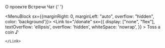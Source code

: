 <!-- @mdx mdx -->


<MenuMain>
  <MenuBlock id="HeaderLogo" /* for control of disapearing main page logo */>
    <Link
      to="/"
      title="So Meta — Такая Мета"
      sx={{
        width: [40, 64],
        mr: [3, 5],
        display: 'flex',
        alignItems: 'center'
      }}
    >
      <SometaLogo logoColor="light"/>
    </Link>
  </MenuBlock>

  <MenuBlock>
    <Link to="/about" sx={{flexShrink: 0}}>О проекте</Link>
  </MenuBlock>

  <MenuBlock>
    <Link to="/meetings" sx={{flexShrink: 0}}>Встречи</Link>
  </MenuBlock>

  <MenuBlock>
    <LinkUI href="https://t.me/sometachat" target="_blank" rel="norefferer noopener" sx={{textDecoration: "none"}}>
      <Flex alignItems="flex-start">
        Чат
        {' '}
        <FontAwesomeIcon icon={['fab', 'telegram-plane']} size="xs"/>
      </Flex>
    </LinkUI>
  </MenuBlock>

  <MenuBlock sx={{marginRight: 0, marginLeft: "auto", overflow: "hidden", color: 'background'}}>
    <Link
      to="/donate"
      sx={{
        display: ["none", "flex"],
        textOverflow: 'ellipsis',
        overflow: 'hidden',
        whiteSpace: 'nowrap',
      }}
    >
      Toss a coin ♪
      
    </Link>
  </MenuBlock>

  <MenuBlock>
    <SocialLinks sx={{ marginLeft: ["auto", 0], color: 'background' }} />
  </MenuBlock>

</MenuMain>

